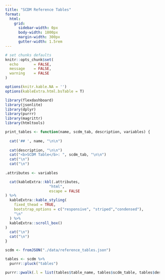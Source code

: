 ```yaml
---
title: "SCDM Reference Tables"
format:
  html:
    grid:
      sidebar-width: 0px
      body-width: 1800px
      margin-width: 300px
      gutter-width: 1.5rem
---
```


```r
# set chunks defaults
knitr::opts_chunk$set(
  echo       = FALSE,
  message    = FALSE,
  warning    = FALSE
)

options(knitr.kable.NA = '')
options(kableExtra.html.bsTable = T)

library(flexdashboard)
library(jsonlite)
library(dplyr)
library(purrr)
library(magrittr)
library(htmltools)

print_tables <- function(name, scdm_tab, description, variables) {
  
  cat('## ', name, "\n\n")
  
  cat(description, "\n\n")
  cat("<b>SCDM Table</b>: ", scdm_tab, "\n\n")
  cat("\n")
  cat("\n")
  
.attributes <- variables

  cat(kableExtra::kbl(.attributes,
                    "html",
                    escape = FALSE
) %>%
  kableExtra::kable_styling(
    fixed_thead = TRUE,
    bootstrap_options = c("responsive", "striped","condensed"),
    "\n"
  ) %>%
  kableExtra::scroll_box()
)
  cat("\n")
  cat("\n")
}

scdm <- fromJSON("./data/reference_tables.json")

tables <- scdm %>%
  purrr::pluck("tables")
```



:::{.panel-tabset}

```r
purrr::pwalk(.l = list(tables$table_name, tables$scdm_table, tables$description, tables$variables), .f = print_tables)
```

:::